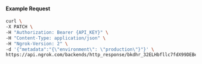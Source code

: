 #### Example Request

```bash
curl \
-X PATCH \
-H "Authorization: Bearer {API_KEY}" \
-H "Content-Type: application/json" \
-H "Ngrok-Version: 2" \
-d '{"metadata":"{\"environment\": \"production\"}"}' \
https://api.ngrok.com/backends/http_response/bkdhr_32ELHbfllc7fdX99DEBe3QekZ6H
```
